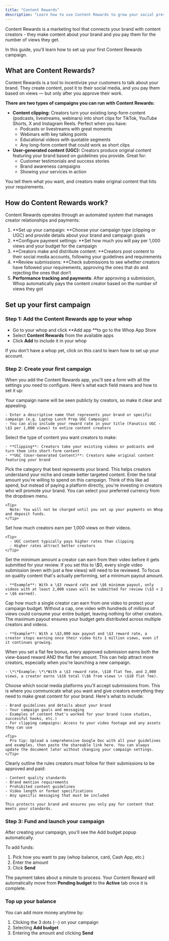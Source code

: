 ```yaml
---
title: "Content Rewards"
description: "Learn how to use Content Rewards to grow your social presence "
---
```


Content Rewards is a marketing tool that connects your brand with content creators - they make content about your brand and you pay them for the number of views they get.

In this guide, you'll learn how to set up your first Content Rewards campaign.

## What are Content Rewards?

Content Rewards is a tool to incentivize your customers to talk about your brand. They create content, post it to their social media, and you pay them based on views — but only after you approve their work.

**There are two types of campaigns you can run with Content Rewards:**

- **Content clipping:** Creators turn your existing long-form content (podcasts, livestreams, webinars) into short clips for TikTok, YouTube Shorts, X and Instagram Reels. Perfect when you have:
  - Podcasts or livestreams with great moments
  - Webinars with key talking points
  - Educational videos with quotable segments
  - Any long-form content that could work as short clips
- **User-generated content (UGC):** Creators produce original content featuring your brand based on guidelines you provide. Great for:
  - Customer testimonials and success stories
  - Brand awareness campaigns
  - Showing your services in action

You tell them what you want, and creators make original content that hits your requirements.

## How do Content Rewards work?

Content Rewards operates through an automated system that manages creator relationships and payments:

1. \*\*Set up your campaign: \*\*Choose your campaign type (clipping or UGC) and provide details about your brand and campaign goals
2. \*\*Configure payment settings: \*\*Set how much you will pay per 1,000 views and your budget for the campaign
3. \*\*Creators make and distribute content: \*\*Creators post content to their social media accounts, following your guidelines and requirements
4. \*\*Review submissions: \*\*Check submissions to see whether creators have followed your requirements, approving the ones that do and rejecting the ones that don’t
5. **Performance tracking and payments**: After approving a submission, Whop automatically pays the content creator based on the number of views they got

## Set up your first campaign

### Step 1: Add the Content Rewards app to your whop

- Go to your whop and click \*\*Add app \*\*to go to the Whop App Store
- Select **Content Rewards** from the available apps
- Click **Add** to include it in your whop

<Card title="Create your whop" icon="sparkles" href="https://private-docs.mintlify.app/create-account">
  If you don't have a whop yet, click on this card to learn how to set up your account.
</Card>

### Step 2: Create your first campaign

When you add the Content Rewards app, you'll see a form with all the settings you need to configure. Here's what each field means and how to set it up:

<Steps>
  <Step title="Campaign name">
    Your campaign name will be seen publicly by creators, so make it clear and appealing.

    - Enter a descriptive name that represents your brand or specific campaign (e.g. Laptop Lunch Prep UGC Campaign)
    - You can also include your reward rate in your title (Fanatics UGC - \$3 per 1,000 views) to entice content creators
  </Step>
  <Step title="Campaign type">
    Select the type of content you want creators to make:

    - **Clipping**: Creators take your existing videos or podcasts and turn them into short-form content
    - **UGC (User-Generated Content)**: Creators make original content featuring your brand
  </Step>
  <Step title="Brand category">
    Pick the category that best represents your brand. This helps creators understand your niche and create better targeted content.
  </Step>
  <Step title="Campaign budget">
    Enter the total amount you're willing to spend on this campaign. Think of this like ad spend, but instead of paying a platform directly, you're investing in creators who will promote your brand. You can select your preferred currency from the dropdown menu.

    <Tip>
      Note: You will not be charged until you set up your payments on Whop and deposit funds.
    </Tip>
  </Step>
  <Step title="Reward rate">
    Set how much creators earn per 1,000 views on their videos.

    <Tip>
      - UGC content typically pays higher rates than clipping
      - Higher rates attract better creators
    </Tip>
  </Step>
  <Step title="Minimum payout">
    Set the minimum amount a creator can earn from their video before it gets submitted for your review. If you set this to \$0, every single video submission (even with just a few views) will need to be reviewed. To focus on quality content that's actually performing, set a minimum payout amount.

    - **Example**: With a \$3 reward rate and \$6 minimum payout, only videos with at least 2,000 views will be submitted for review (\$3 × 2 = \$6 earned).
  </Step>
  <Step title="Maximum payout">
    Cap how much a single creator can earn from one video to protect your campaign budget. Without a cap, one video with hundreds of millions of views could consume your entire budget, leaving nothing for other creators. The maximum payout ensures your budget gets distributed across multiple creators and videos.

    - **Example**: With a \$3,000 max payout and \$3 reward rate, a creator stops earning once their video hits 1 million views, even if it continues growing.
  </Step>
  <Step title="Flat fee bonus (optional)">
    When you set a flat fee bonus, every approved submission earns both the view-based reward AND the flat fee amount. This can help attract more creators, especially when you're launching a new campaign.

    - \*\*Example: \*\*With a \$3 reward rate, \$10 flat fee, and 2,000 views, a creator earns \$16 total (\$6 from views \+ \$10 flat fee).
  </Step>
  <Step title="Platform selection">
    Choose which social media platforms you'll accept submissions from.
  </Step>
  <Step title="Available content">
    This is where you communicate what you want and give creators everything they need to make great content for your brand. Here's what to include:

    - Brand guidelines and details about your brand
    - Your campaign goals and messaging
    - Examples of content that's worked for your brand (case studies, successful hooks, etc.)
    - For clipping campaigns: Access to your video footage and any assets they can use

    <Tip>
      Pro tip: Upload a comprehensive Google Doc with all your guidelines and examples, then paste the shareable link here. You can always update the document later without changing your campaign settings.
    </Tip>
  </Step>
  <Step title="Requirements">
    Clearly outline the rules creators must follow for their submissions to be approved and paid:

    - Content quality standards
    - Brand mention requirements
    - Prohibited content guidelines
    - Video length or format specifications
    - Any specific messaging that must be included

    This protects your brand and ensures you only pay for content that meets your standards.
  </Step>
</Steps>

### Step 3: Fund and launch your campaign

After creating your campaign, you'll see the Add budget popup automatically.

To add funds:

1. Pick how you want to pay (whop balance, card, Cash App, etc.)
2. Enter the amount
3. Click **Send**

The payment takes about a minute to process. Your Content Reward will automatically move from **Pending budget** to the **Active** tab once it is complete.

### **Top up your balance**

You can add more money anytime by:

1. Clicking the 3 dots (···) on your campaign
2. Selecting **Add budget**
3. Entering the amount and clicking **Send**